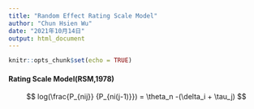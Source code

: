 ```yaml
---
title: "Random Effect Rating Scale Model"
author: "Chun Hsien Wu"
date: "2021年10月14日"
output: html_document
---
```


```r
knitr::opts_chunk$set(echo = TRUE)
```

#### Rating Scale Model(RSM,1978)
$$
log(\frac{P_{nij}} {P_{ni(j-1)}}) = \theta_n -(\delta_i + \tau_j)
$$
